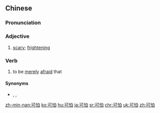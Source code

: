 ==Chinese==
{{zh-forms}}

===Pronunciation===
{{zh-pron
|m=kěpà
|c=ho2 paa3
|h=pfs=khó-pha
|mn=khó-phà/khó-phàⁿ
|ma=Zh-kepà.ogg
|cat=a,v
}}

===Adjective===
{{zh-adj}}

# [[scary]]; [[frightening]]

===Verb===
{{zh-verb}}

# to be [[merely]] [[afraid]] that

====Synonyms====
* {{sense|be merely afraid that}} {{zh-l|恐怕}}, {{zh-l|唯恐}}, {{zh-l|只怕}}

{{zh-cat|Elementary}}

[[zh-min-nan:可怕]]
[[ko:可怕]]
[[hu:可怕]]
[[ja:可怕]]
[[sr:可怕]]
[[chr:可怕]]
[[uk:可怕]]
[[zh:可怕]]